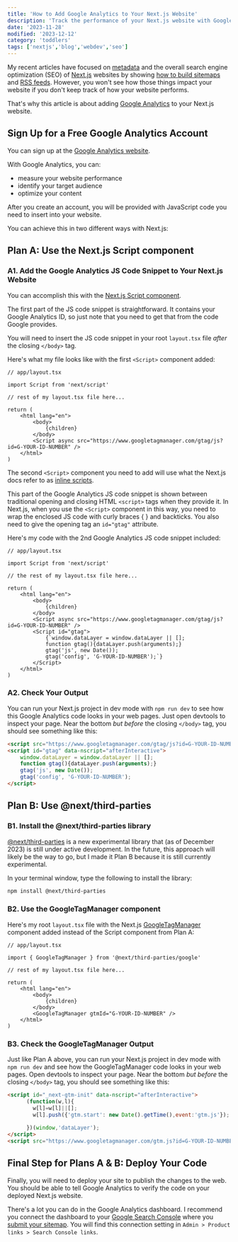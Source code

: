 ```yaml
---
title: 'How to Add Google Analytics to Your Next.js Website'
description: 'Track the performance of your Next.js website with Google Analytics in a few simple steps.'
date: '2023-11-28'
modified: '2023-12-12'
category: 'toddlers'
tags: ['nextjs','blog','webdev','seo']
---
```


My recent articles have focused on [metadata](https://www.davegray.codes/posts/nextjs-ordering-merging-metadata) and the overall search engine optimization (SEO) of [Next.js](https://nextjs.org/) websites by showing [how to build sitemaps](https://www.davegray.codes/posts/nextjs-how-to-build-sitemap-robots-txt) and [RSS feeds](https://www.davegray.codes/posts/nextjs-how-to-build-an-rss-feed). However, you won't see how those things impact your website if you don't keep track of how your website performs. 

That's why this article is about adding [Google Analytics](https://analytics.google.com/) to your Next.js website. 

## Sign Up for a Free Google Analytics Account 

You can sign up at the [Google Analytics website](https://marketingplatform.google.com/about/analytics/).

With Google Analytics, you can:
- measure your website performance
- identify your target audience 
- optimize your content

After you create an account, you will be provided with JavaScript code you need to insert into your website. 

You can achieve this in two different ways with Next.js:

## Plan A: Use the Next.js Script component

### A1. Add the Google Analytics JS Code Snippet to Your Next.js Website 

You can accomplish this with the [Next.js Script component](https://nextjs.org/docs/app/api-reference/components/script).

The first part of the JS code snippet is straightforward. It contains your Google Analytics ID, so just note that you need to get that from the code Google provides. 

You will need to insert the JS code snippet in your root `layout.tsx` file _after_ the closing `</body>` tag.

Here's what my file looks like with the first `<Script>` component added:

```tsx
// app/layout.tsx 

import Script from 'next/script'

// rest of my layout.tsx file here...

return (
    <html lang="en">
        <body>
            {children}
        </body>
        <Script async src="https://www.googletagmanager.com/gtag/js?id=G-YOUR-ID-NUMBER" />
    </html>
)
```

The second `<Script>` component you need to add will use what the Next.js docs refer to as [inline scripts](https://nextjs.org/docs/app/building-your-application/optimizing/scripts#inline-scripts). 

This part of the Google Analytics JS code snippet is shown between traditional opening and closing HTML `<script>` tags when they provide it. In Next.js, when you use the `<Script>` component in this way, you need to wrap the enclosed JS code with curly braces { } and backticks. You also need to give the opening tag an `id="gtag"` attribute. 

Here's my code with the 2nd Google Analytics JS code snippet included:

```tsx
// app/layout.tsx 

import Script from 'next/script'

// the rest of my layout.tsx file here...

return (
    <html lang="en">
        <body>
            {children}
        </body>
        <Script async src="https://www.googletagmanager.com/gtag/js?id=G-YOUR-ID-NUMBER" />
        <Script id="gtag">
            {`window.dataLayer = window.dataLayer || [];
            function gtag(){dataLayer.push(arguments);}
            gtag('js', new Date());
            gtag('config', 'G-YOUR-ID-NUMBER');`}
        </Script>
    </html>
)
```

### A2. Check Your Output 

You can run your Next.js project in dev mode with `npm run dev` to see how this Google Analytics code looks in your web pages. Just open devtools to inspect your page. Near the bottom _but before_ the closing `</body>` tag, you should see something like this: 

```html 
<script src="https://www.googletagmanager.com/gtag/js?id=G-YOUR-ID-NUMBER" async="true" data-nscript="afterInteractive"></script>
<script id="gtag" data-nscript="afterInteractive">
    window.dataLayer = window.dataLayer || [];
    function gtag(){dataLayer.push(arguments);}
    gtag('js', new Date());
    gtag('config', 'G-YOUR-ID-NUMBER');
</script>
```
## Plan B: Use @next/third-parties

### B1. Install the @next/third-parties library

[@next/third-parties](https://nextjs.org/docs/app/building-your-application/optimizing/third-party-libraries) is a new experimental library that (as of December 2023) is still under active development. In the future, this approach will likely be the way to go, but I made it Plan B because it is still currently experimental. 

In your terminal window, type the following to install the library: 
```bash 
npm install @next/third-parties
```
### B2. Use the GoogleTagManager component 

Here's my root `layout.tsx` file with the Next.js [GoogleTagManager](https://nextjs.org/docs/app/building-your-application/optimizing/third-party-libraries#google-tag-manager) component added instead of the Script component from Plan A:

```tsx
// app/layout.tsx 

import { GoogleTagManager } from '@next/third-parties/google'

// rest of my layout.tsx file here...

return (
    <html lang="en">
        <body>
            {children}
        </body>
        <GoogleTagManager gtmId="G-YOUR-ID-NUMBER" />
    </html>
)
```
### B3. Check the GoogleTagManager Output

Just like Plan A above, you can run your Next.js project in dev mode with `npm run dev` and see how the GoogleTagManager code looks in your web pages. Open devtools to inspect your page. Near the bottom _but before_ the closing `</body>` tag, you should see something like this: 

```html 
<script id="_next-gtm-init" data-nscript="afterInteractive">
      (function(w,l){
        w[l]=w[l]||[];
        w[l].push({'gtm.start': new Date().getTime(),event:'gtm.js'});
        
      })(window,'dataLayer');
</script>
<script src="https://www.googletagmanager.com/gtm.js?id=G-YOUR-ID-NUMBER" id="_next-gtm" data-ntpc="GTM" data-nscript="afterInteractive"></script>
```

## Final Step for Plans A & B: Deploy Your Code

Finally, you will need to deploy your site to publish the changes to the web. You should be able to tell Google Analytics to verify the code on your deployed Next.js website. 

There's a lot you can do in the Google Analytics dashboard. I recommend you connect the dashboard to your [Google Search Console](https://search.google.com/search-console/about) where you [submit your sitemap](https://www.davegray.codes/posts/nextjs-how-to-submit-your-sitemap). You will find this connection setting in `Admin > Product links > Search Console links`.